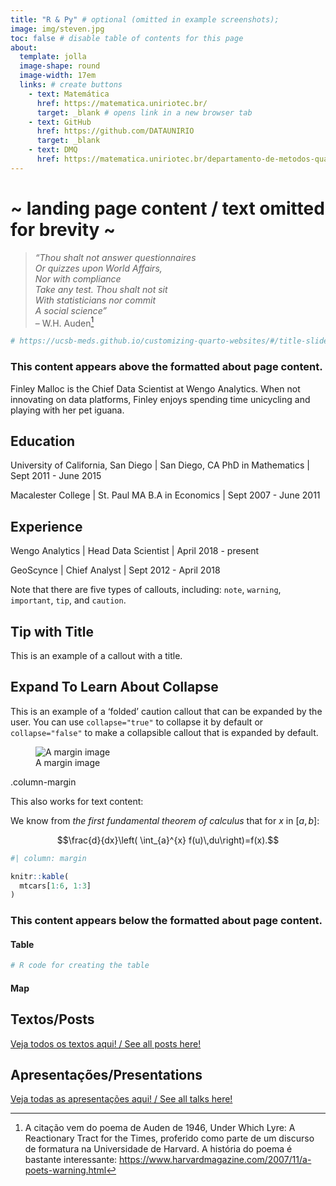 ```yaml
---
title: "R & Py" # optional (omitted in example screenshots); 
image: img/steven.jpg
toc: false # disable table of contents for this page 
about: 
  template: jolla 
  image-shape: round
  image-width: 17em
  links: # create buttons
    - text: Matemática
      href: https://matematica.uniriotec.br/
      target: _blank # opens link in a new browser tab
    - text: GitHub
      href: https://github.com/DATAUNIRIO
      target: _blank 
    - text: DMQ
      href: https://matematica.uniriotec.br/departamento-de-metodos-quantitativos/
---
```

        
# ~ landing page content / text omitted for brevity ~ 

> *"Thou shalt not answer questionnaires*\
> *Or quizzes upon World Affairs,*\
> *Nor with compliance*\
> *Take any test. Thou shalt not sit*\
> *With statisticians nor commit*\
> *A social science"*\
> -- W.H. Auden[^why-do-we-learn-statistics-1]

[^why-do-we-learn-statistics-1]: A citação vem do poema de Auden de 1946, Under Which Lyre: A Reactionary Tract for the Times, proferido como parte de um discurso de formatura na Universidade de Harvard. A história do poema é bastante interessante: <https://www.harvardmagazine.com/2007/11/a-poets-warning.html>


```r
# https://ucsb-meds.github.io/customizing-quarto-websites/#/title-slide
```

### This content appears above the formatted about page content.

:::{#hero-heading}

Finley Malloc is the Chief Data Scientist at Wengo Analytics. When not innovating on data platforms, Finley enjoys spending time unicycling and playing with her pet iguana.

## Education

University of California, San Diego | San Diego, CA
PhD in Mathematics | Sept 2011 - June 2015

Macalester College | St. Paul MA
B.A in Economics | Sept 2007 - June 2011

## Experience

Wengo Analytics | Head Data Scientist | April 2018 - present

GeoScynce | Chief Analyst | Sept 2012 - April 2018

:::


::: {.callout-note collapse="true" icon=false}
Note that there are five types of callouts, including:
`note`, `warning`, `important`, `tip`, and `caution`.
:::

::: {.callout-tip collapse="true" icon=false}
## Tip with Title

This is an example of a callout with a title.
:::

::: {.callout-caution collapse="true" icon=false}
## Expand To Learn About Collapse

This is an example of a 'folded' caution callout that can be expanded by the user. You can use `collapse="true"` to collapse it by default or `collapse="false"` to make a collapsible callout that is expanded by default.
:::

::: {.column-margin}
![A margin image](img/steven.jpg)
:::

.column-margin

This also works for text content:

::: {.column-margin}
We know from *the first fundamental theorem of calculus* that for $x$ in $[a, b]$:

$$\frac{d}{dx}\left( \int_{a}^{x} f(u)\,du\right)=f(x).$$
:::

```r
#| column: margin

knitr::kable(
  mtcars[1:6, 1:3]
)
```

### This content appears below the formatted about page content.

::: {.panel-tabset}
#### Table

```r
# R code for creating the table
```

#### Map

## Textos/Posts

:::

[Veja todos os textos aqui! / See all posts here!](posts/index.qmd)

::: {#posts}
:::



## Apresentações/Presentations

[Veja todas as apresentações aqui! / See all talks here!](content.qmd)

::: {#talks}
:::



